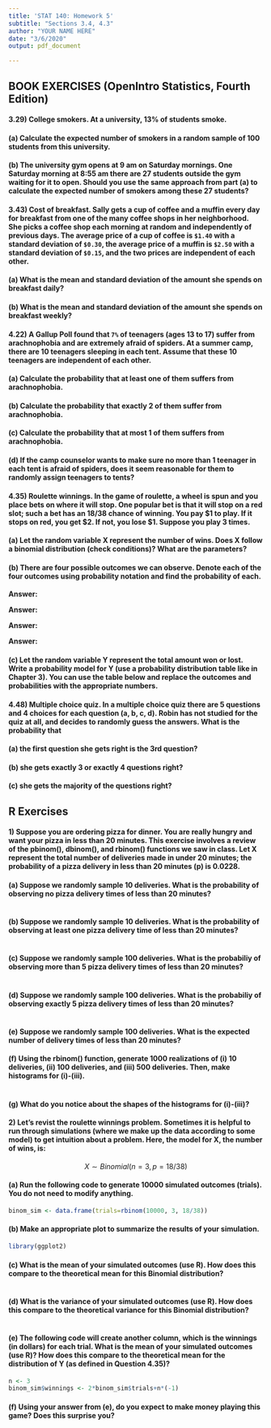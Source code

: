 ---
title: 'STAT 140: Homework 5'
subtitle: "Sections 3.4, 4.3"
author: "YOUR NAME HERE"
date: "3/6/2020"
output: pdf_document

---

## BOOK EXERCISES (OpenIntro Statistics, Fourth Edition)

#### 3.29) College smokers. At a university, 13% of students smoke.

#### (a) Calculate the expected number of smokers in a random sample of 100 students from this university.

#### (b) The university gym opens at 9 am on Saturday mornings. One Saturday morning at 8:55 am there are 27 students outside the gym waiting for it to open. Should you use the same approach from part (a) to calculate the expected number of smokers among these 27 students?

#### 3.43) Cost of breakfast. Sally gets a cup of coffee and a muffin every day for breakfast from one of the many coffee shops in her neighborhood. She picks a coffee shop each morning at random and independently of previous days. The average price of a cup of coffee is `$1.40` with a standard deviation of `$0.30`, the average price of a muffin is `$2.50` with a standard deviation of `$0.15`, and the two prices are independent of each other.

#### (a) What is the mean and standard deviation of the amount she spends on breakfast daily?

#### (b) What is the mean and standard deviation of the amount she spends on breakfast weekly?

#### 4.22) A Gallup Poll found that `7%` of teenagers (ages 13 to 17) suffer from arachnophobia and are extremely afraid of spiders. At a summer camp, there are 10 teenagers sleeping in each tent. Assume that these 10 teenagers are independent of each other.

#### (a) Calculate the probability that at least one of them suffers from arachnophobia.

#### (b) Calculate the probability that exactly 2 of them suffer from arachnophobia.

#### (c) Calculate the probability that at most 1 of them suffers from arachnophobia.

#### (d) If the camp counselor wants to make sure no more than 1 teenager in each tent is afraid of spiders, does it seem reasonable for them to randomly assign teenagers to tents?

#### 4.35) Roulette winnings. In the game of roulette, a wheel is spun and you place bets on where it will stop. One popular bet is that it will stop on a red slot; such a bet has an 18/38 chance of winning. You pay $1 to play. If it stops on red, you get $2. If not, you lose $1. Suppose you play 3 times. 

#### (a) Let the random variable X represent the number of wins. Does X follow a binomial distribution (check conditions)? What are the parameters?


#### (b) There are four possible outcomes we can observe. Denote each of the four outcomes using probability notation and find the probability of each.

**Answer:**

**Answer:**

**Answer:**

**Answer:**

#### (c) Let the random variable Y represent the total amount won or lost. Write a probability model for Y (use a probability distribution table like in Chapter 3). You can use the table below and replace the outcomes and probabilities with the appropriate numbers.

\begin{table}
\centering
\begin{tabular}{l|rrrr}
$i$ & 1 & 2 & 3 & 4\\
\hline
$y_i$ & Outcome 1 & Outcome 2 & Outcome 3 & Outcome 4\\
$P(Y=y_i)$ & Probability 1 & Probability 2 & Probability 3 & Probability 4
\end{tabular}
\caption{4.35(c) probability distribution table}
\end{table}

#### 4.48) Multiple choice quiz. In a multiple choice quiz there are 5 questions and 4 choices for each question (a, b, c, d). Robin has not studied for the quiz at all, and decides to randomly guess the answers. What is the probability that

#### (a) the first question she gets right is the 3rd question?

#### (b) she gets exactly 3 or exactly 4 questions right?

#### (c) she gets the majority of the questions right?


## R Exercises

#### 1) Suppose you are ordering pizza for dinner. You are really hungry and want your pizza in less than 20 minutes. This exercise involves a review of the pbinom(), dbinom(), and rbinom() functions we saw in class. Let X represent the total number of deliveries made in under 20 minutes; the probability of a pizza delivery in less than 20 minutes (p) is 0.0228.

#### (a) Suppose we randomly sample 10 deliveries. What is the probability of observing no pizza delivery times of less than 20 minutes?

```{r}

```

#### (b) Suppose we randomly sample 10 deliveries. What is the probability of observing at least one pizza delivery time of less than 20 minutes?

```{r}

```


#### (c) Suppose we randomly sample 100 deliveries. What is the probabiliy of observing more than 5 pizza delivery times of less than 20 minutes?

```{r}

```


#### (d) Suppose we randomly sample 100 deliveries. What is the probabiliy of observing exactly 5 pizza delivery times of less than 20 minutes?

```{r}

```

#### (e) Suppose we randomly sample 100 deliveries. What is the expected number of delivery times of less than 20 minutes?

#### (f) Using the rbinom() function, generate 1000 realizations of (i) 10 deliveries, (ii) 100 deliveries, and (iii) 500 deliveries. Then, make histograms for (i)-(iii).

```{r}

```

#### (g) What do you notice about the shapes of the histograms for (i)-(iii)?



#### 2) Let's revist the roulette winnings problem. Sometimes it is helpful to run through simulations (where we make up the data according to some model) to get intuition about a problem. Here, the model for X, the number of wins, is:

$$
X \sim Binomial(n=3,p=18/38)
$$

#### (a) Run the following code to generate 10000 simulated outcomes (trials). You do not need to modify anything. 

```{r}
binom_sim <- data.frame(trials=rbinom(10000, 3, 18/38))
```

#### (b) Make an appropriate plot to summarize the results of your simulation.

```{r}
library(ggplot2)
```

#### (c) What is the mean of your simulated outcomes (use R). How does this compare to the theoretical mean for this Binomial distribution?

```{r}

```

#### (d) What is the variance of your simulated outcomes (use R). How does this compare to the theoretical variance for this Binomial distribution?

```{r}

```


#### (e) The following code will create another column, which is the winnings (in dollars) for each trial. What is the mean of your simulated outcomes (use R)? How does this compare to the theoretical mean for the distribution of Y (as defined in Question 4.35)?

```{r}
n <- 3
binom_sim$winnings <- 2*binom_sim$trials+n*(-1)
```

#### (f) Using your answer from (e), do you expect to make money playing this game? Does this surprise you?